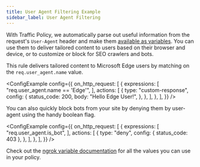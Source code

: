 ```yaml
---
title: User Agent Filtering Example
sidebar_label: User Agent Filtering
---
```



With Traffic Policy, we automatically parse out useful information from the request's `User-Agent` header and make them [available as variables](/traffic-policy/variables/req/#requser_agentname). You can use them to deliver tailored content to users based on their browser and device, or to customize or block for SEO crawlers and bots.

This rule delivers tailored content to Microsoft Edge users by matching on the `req.user_agent.name` value.

<ConfigExample
	config={{
		on_http_request: [
			{
				expressions: [
					"req.user_agent.name == 'Edge'",
				],
				actions: [
					{
						type: "custom-response",
						config: {
							status_code: 200,
							body: "Hello Edge User!",
						},
					},
				],
			},
		],
	}}
/>

You can also quickly block bots from your site by denying them by user-agent using the handy boolean flag.

<ConfigExample
	config={{
		on_http_request: [
			{
				expressions: [
					"req.user_agent.is_bot",
				],
				actions: [
					{
						type: "deny",
						config: {
							status_code: 403
						},
					},
				],
			},
		],
	}}
/>

Check out the [ngrok variable documentation](/traffic-policy/variables/req/#requser_agentname) for all the values you can use in your policy.
